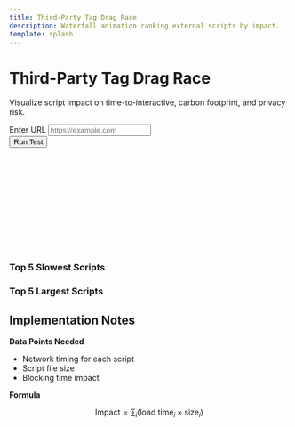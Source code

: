 ```yaml
---
title: Third-Party Tag Drag Race
description: Waterfall animation ranking external scripts by impact.
template: splash
---
```


<div id="drag-root" class="container my-4">
  <div class="row justify-content-center">
    <div class="col-lg-8">
      <div class="text-center mb-4">
        <h1>Third-Party Tag Drag Race</h1>
        <p>Visualize script impact on time-to-interactive, carbon footprint, and privacy risk.</p>
      </div>
      <form id="drag-form" class="row gy-2 gx-3 align-items-end mb-3">
        <div class="col-md-8">
          <label for="drag-url" class="form-label">Enter URL</label>
          <input type="url" id="drag-url" name="url" placeholder="https://example.com" class="form-control" />
        </div>
        <div class="col-auto">
          <button type="submit" class="btn btn-primary mt-3">Run Test</button>
        </div>
      </form>
      <div id="drag-results"></div>
      <svg id="drag-waterfall" width="600" height="200" class="w-100" preserveAspectRatio="xMidYMid meet"></svg>
      <div id="drag-report" class="row my-4">
        <div class="col-md-6">
          <h3 class="h6">Top 5 Slowest Scripts</h3>
          <div id="drag-slowest" class="table-responsive"></div>
        </div>
        <div class="col-md-6">
          <h3 class="h6">Top 5 Largest Scripts</h3>
          <div id="drag-largest" class="table-responsive"></div>
        </div>
      </div>
    </div>
  </div>
</div>

<script src="https://cdn.jsdelivr.net/npm/d3@7" defer></script>
<script type="module" src="/js/tag-drag-race.js" defer></script>

## Implementation Notes

**Data Points Needed**

- Network timing for each script
- Script file size
- Blocking time impact

**Formula**

$$
\text{Impact} = \sum_i (\text{load time}_i \times \text{size}_i)
$$
